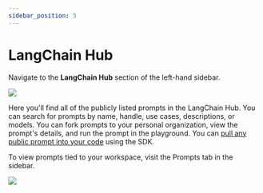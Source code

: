 ```yaml
---
sidebar_position: 5
---
```


# LangChain Hub

Navigate to the **LangChain Hub** section of the left-hand sidebar.

![](../static/langchain_hub.png)

Here you'll find all of the publicly listed prompts in the LangChain Hub.
You can search for prompts by name, handle, use cases, descriptions, or models. You can fork prompts to your personal organization, view the prompt's details, and run the prompt in the playground.
You can [pull any public prompt into your code](./pull_push_a_prompt.mdx) using the SDK.

To view prompts tied to your workspace, visit the Prompts tab in the sidebar.

![](../static/prompts_tab.png)
